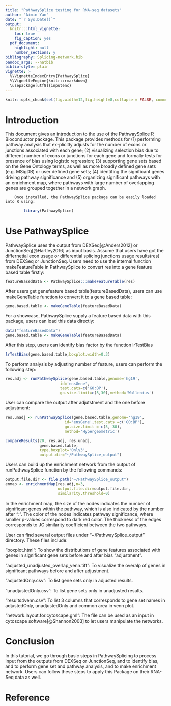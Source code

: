 ```yaml
---
title: "PathwaySplice testing for RNA-seq datasets"
author: "Aimin Yan"
date: "`r Sys.Date()`"
output:
  knitr:::html_vignette:
    toc: true
    fig_caption: yes
  pdf_document:
    highlight: null
    number_sections: y
bibliography: Splicing-network.bib
pandoc_args: --natbib
biblio-style: plain    
vignette: >
  %\VignetteIndexEntry{PathwaySplice}
  %\VignetteEngine{knitr::rmarkdown}
  \usepackage[utf8]{inputenc}
---
```


```r
knitr::opts_chunk$set(fig.width=12,fig.height=8,collapse = FALSE, comment = "#>")
```

# Introduction

This document gives an introduction to the use of the PathwaySplice R Bioconductor package. This package provides methods for (1) performing pathway analysis that ex-plicitly adjusts for the number of exons or junctions associated with each gene; (2) visualizing selection bias due to different number of exons or junctions for each gene and formally tests for presence of bias using logistic regression; (3) supporting gene sets based on the Gene Ontology terms, as well as more broadly defined gene sets (e.g. MSigDB) or user defined gene sets; (4) identifing the significant genes driving pathway significance and (5) organizing significant pathways with an enrichment map, where pathways with large number of overlapping genes are grouped together in a network graph.

        Once installed, the PathwaySplice package can be easily loaded into R using:
```r
        library(PathwaySplice)
```

# Use PathwaySplice
PathwaySplice uses the output from DEXSeq[@Anders2012] or JunctionSeq[@Hartley2016] as input basis. Assume that users have got the differnetial exon usage or differential splicing junctions usage results(res) from DEXSeq or JunctionSeq. Users need to use the internal function makeFeatureTable in PathwaySplice to convert res into a gene feature based table firstly:

```r
featureBasedData <- PathwaySplice:::makeFeatureTable(res)
```
After users get genefeature based table(featureBasedData), users can use makeGeneTable function to convert it to a gene based table:

```r
gene.based.table <- makeGeneTable(featureBasedData)
```

For a showcase, PathwaySplice supply a feature based data with this package, users can load this data directly:
```r
data("featureBasedData")
gene.based.table <- makeGeneTable(featureBasedData)
```

After this step, users can identify bias factor by the function lrTestBias
```r
lrTestBias(gene.based.table,boxplot.width=0.3)
```

To perform analysis by adjusting number of feature, users can perform the following step:

```r
res.adj <- runPathwaySplice(gene.based.table,genome='hg19',
                        id='ensGene',
                        test.cats=c('GO:BP'),
                        go.size.limit=c(5,30),method='Wallenius')
```

User can compare the output after adjutstment and the one before adjustment:

```r

res.unadj <- runPathwaySplice(gene.based.table,genome='hg19',
                          id='ensGene',test.cats =c('GO:BP'),
                          go.size.limit = c(5, 30),
                          method='Hypergeometric')

compareResults(20, res.adj, res.unadj, 
               gene.based.table, 
               type.boxplot='Only3',
               output.dir="~/PathwaySplice_output")

```

Users can build up the enrichment network from the output of runPathwaySplice function by the following commands:

```r
output.file.dir <- file.path("~/PathwaySplice_output")
enmap <- enrichmentMap(res.adj,n=3,
                       output.file.dir=output.file.dir,
                       similarity.threshold=0)
```

In the enrichment map, the size of the nodes indicates the number of significant genes within the pathway, which is also indicated by the number after “:”. The color of the nodes indicates pathway significance, where smaller p-values correspond to dark red color. The thickness of the edges corresponds to JC similarity coefficient between the two pathways.

User can find several output files under "~/PathwaySplice_output" directory. These files include:

"boxplot.html": To show the distributions of gene features associated with genes in significant gene sets before and after bias "adjustment".

"adjusted_unadjusted_overlap_venn.tiff": To visualize the overalp of genes in significant pathways before and after adjustment.

"adjustedOnly.csv": To list gene sets only in adjusted results. 

"unadjustedOnly.csv": To list gene sets only in unadjusted results. 

"results4venn.csv": To list 3 columns that corresponds to gene set names in adjustedOnly, unadjustedOnly and common area in venn plot.    

"network.layout.for.cytoscape.gml": The file can be used as an input in cytoscape software[@Shannon2003] to let users manipulate the networks. 

# Conclusion

In this tutorial, we go through basic steps in PathwaySplicing to process input from the outputs from DEXSeq or JunctionSeq, and to identify bias, and to perform gene set and pathway analysis, and to make enrichment network. Users can follow these steps to apply this Package on their RNA-Seq data as well. 

# Reference
<!-- Usage: rmarkdown::render("vignettes/tutorial.Rmd", output_format="all") --> 